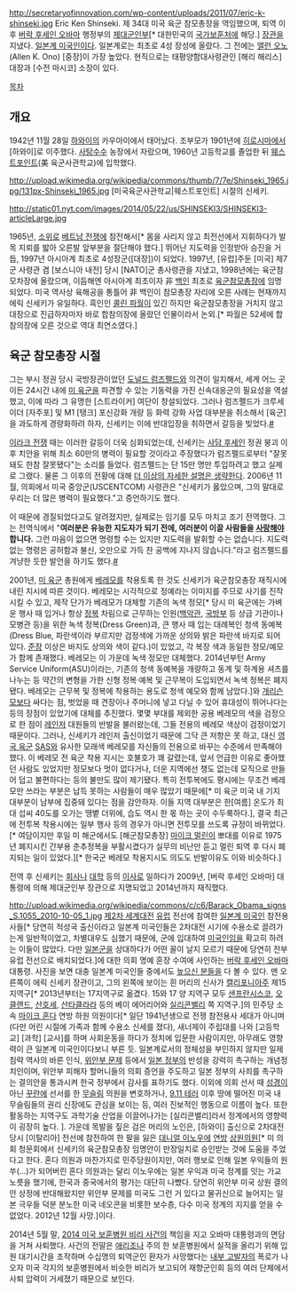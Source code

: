 http://secretaryofinnovation.com/wp-content/uploads/2011/07/eric-k-shinseki.jpg
Eric Ken Shinseki. 제 34대 미국 육군 참모총장을 역임했으며, 퇴역 이후 [[버락 후세인 오바마]] 행정부의 [[제대군인부]][* 대한민국의 [[국가보훈처]]에 해당.] [[장관]]을 지냈다. [[일본계 미국인]]이다. 일본계로는 최초로 4성 장성에 올랐다. 그 전에는 [[앨런 오노]](Allen K. Ono) [중장]이 가장 높았다. 현직으로는 태평양함대사령관인 [해리 해리스] 대장과 [수전 마시코] 소장이 있다.

[[목차]]
== 개요 ==
1942년 11월 28일 [[하와이]]의 카우아이에서 태어났다. 조부모가 1901년에 [[히로시마]]에서 [하와이]로 이주했다. [[사탕수수]] 농장에서 자랐으며, 1960년 고등학교를 졸업한 뒤 [[미국육군사관학교|웨스트포인트]](美 육군사관학교)에 입학했다. 

http://upload.wikimedia.org/wikipedia/commons/thumb/7/7e/Shinseki_1965.jpg/131px-Shinseki_1965.jpg
[미국육군사관학교|웨스트포인트] 시절의 신세키.

http://static01.nyt.com/images/2014/05/22/us/SHINSEKI3/SHINSEKI3-articleLarge.jpg

1965년, [[소위]]로 [[베트남 전쟁]]에 참전해서[* 몸을 사리지 않고 최전선에서 지휘하다가 발목 지뢰를 밟아 오른발 앞부분을 절단해야 했다.] 뛰어난 지도력을 인정받아 승진을 거듭, 1997년 아시아계 최초로 4성장군([대장])이 되었다. 1997년, [유럽]주둔 [미국] 제7군 사령관 겸 [보스니아 내전] 당시 [NATO]군 총사령관을 지냈고, 1998년에는 육군참모차장에 올랐으며, 이듬해엔 아시아계 최초이자 非 [[백인]] 최초로 [[육군]][[참모총장]]에 임명되었다. 미국 역사상 육해공을 통틀어 非 백인이 참모총장 자리에 오른 사례는 현재까지 에릭 신세키가 유일하다. 흑인인 [[콜린 파월]]이 있긴 하지만 육군참모총장을 거치지 않고 대장으로 진급하자마자 바로 합참의장에 올랐던 인물이라서 논외.[* 파월은 52세에 합참의장에 오른 것으로 역대 최연소였다.]

== 육군 참모총장 시절 ==
그는 부시 정권 당시 국방장관이었던 [[도널드 럼즈펠드]]와 의견이 일치해서, 세계 어느 곳이든 24시간 내에 [[미 육군]]을 파견할 수 있는 기동력을 가진 신속대응군의 필요성을 역설했고, 이에 따라 그 유명한 [스트라이커] 여단이 창설되었다. 그러나 럼즈펠드가 크루세이더 [자주포] 및 M1 [탱크] 포신강화 개량 등 화력 강화 사업 대부분을 취소해서 [육군]을 과도하게 경량화하려 하자, 신세키는 이에 반대입장을 취하면서 갈등을 빚었다.[http://news.naver.com/main/read.nhn?mode=LSD&mid=sec&sid1=104&oid=047&aid=0000045587 #]

[[이라크 전쟁]] 때는 이러한 갈등이 더욱 심화되었는데, 신세키는 [[사담 후세인]] 정권 붕괴 이후 치안을 위해 최소 60만의 병력이 필요할 것이라고 주장했다가 럼즈펠드로부터 "잘못돼도 한참 잘못됐다"는 소리를 들었다. 럼즈펠드는 단 15만 명만 투입하려고 했고 실제로 그랬다. 물론 그 이후의 전황에 대해 [[더 이상의 자세한 설명은 생략한다]]. 2006년 11월, 의회에서 미국 중앙군(USCENTCOM) 사령관은 "신세키가 옳았으며, 그의 말대로 우리는 더 많은 병력이 필요했다."고 증언하기도 했다.

이 때문에 경질되었다고도 알려졌지만, 실제로는 임기를 모두 마치고 조기 전역했다. 그는 전역식에서 "'''여러분은 유능한 지도자가 되기 전에, 여러분이 이끌 사람들을 [[사랑]]해야 합니다.''' 그런 마음이 없으면 명령할 수는 있지만 지도력을 발휘할 수는 없습니다. 지도력 없는 명령은 공허함과 불신, 오만으로 가득 찬 공백에 지나지 않습니다."라고 럼즈펠드를 겨냥한 듯한 발언을 하기도 했다.[http://news.naver.com/main/read.nhn?mode=LSD&mid=sec&sid1=102&oid=021&aid=0000033863 #] 

2001년, [[미 육군]] 총원에게 [[베레모]]를 착용토록 한 것도 신세키가 육군참모총장 재직시에 내린 지시에 따른 것이다. 베레모는 시각적으로 정예라는 이미지를 주므로 사기를 진작시킬 수 있고, 제작 단가가 베레모가 대체할 기존의 녹색 정모[* 당시 미 육군에는 가벼운 행사 때 입거나 항상 [[정복]] 차림으로 근무하는 인원([[백악관]], [[국방부]] 등 상급 기관이나 모병관 등)을 위한 녹색 정복(Dress Green)과, 큰 행사 때 입는 대례복인 청색 동예복(Dress Blue, 파란색이라 부르지만 검정색에 가까운 상의와 밝은 파란색 바지로 되어 있다. [[준장]] 이상은 바지도 상의와 색이 같다.)이 있었고, 각 복장 색과 동일한 정모/예모가 함께 존재했다. 베레모는 이 가운데 녹색 정모만 대체했다. 2014년부턴 Army Service Uniform(ASU)이라는, 기존의 청색 동예복을 개량하고 동계 및 하계용 셔츠를 나누는 등 약간의 변형을 가한 신형 정복·예복 및 근무복이 도입되면서 녹색 정복은 폐지됐다. 베레모는 근무복 및 정복에 착용하는 용도로 청색 예모와 함께 남았다.]와 [[개리슨 모]]보다 싸다는 점, 벗었을 때 견장이나 주머니에 넣고 다닐 수 있어 휴대성이 뛰어나다는 등의 장점이 있었기에 대체를 추진했다. 몇몇 부대를 제외한 공용 베레모의 색을 검정으로 한 점이 [[레인저]] 대원들의 반발을 불러왔는데, 그들 전용의 베레모 색상이 검정이었기 때문이다. 그러나, 신세키가 레인저 출신이었기 때문에 그닥 큰 저항은 못 하고, 대신 [[영국 육군]] [[SAS]]와 유사한 모래색 베레모를 자신들의 전용으로 바꾸는 수준에서 만족해야 했다. 이 베레모 전 육군 착용 지시는 호불호가 꽤 갈렸는데, 앞서 언급한 이유로 좋아했던 사람도 있었지만 정모보다 멋이 없다거나, 더운 지역에선 챙도 없는데 모직으로 만들어 덥고 불편하다는 등의 불만도 많이 제기됐다. 특히 전투복에도 평시에는 무조건 베레모만 쓰라는 부분은 납득 못하는 사람들이 매우 많았기 때문에[* 미 육군 미국 내 기지 대부분이 남부에 집중돼 있다는 점을 감안하자. 이들 지역 대부분은 한[여름] 온도가 최대 섭씨 40도를 오가는 땡볕 더위에, 습도 역시 한 몫 하는 곳이 수두룩하다.], 결국 최근에 전투복 착용시에는 일부 행사 등의 경우가 아니면 전투모를 쓰도록 규정이 바뀌었다.[* 여담이지만 후일 미 해군에서도 [해군참모총장] [[마이크 멀린]]이 뽀대를 이유로 1975년 폐지시킨 간부용 춘추정복을 부활시켰다가 실무의 비난만 듣고 멀린 퇴역 후 다시 폐지되는 일이 있었다.][* 한국군 베레모 착용지시도 의도도 반발이유도 이와 비슷하다.]

전역 후 신세키는 [[회사]]나 [[대학]] 등의 [[이사]]로 일하다가 2009년, [버락 후세인 오바마] 대통령에 의해 제대군인부 장관으로 지명되었고 2014년까지 재직했다.

http://upload.wikimedia.org/wikipedia/commons/c/c6/Barack_Obama_signs_S.1055_2010-10-05_1.jpg
[[제2차 세계대전]] [[유럽]] 전선에 참여한 [[일본계 미국인]] 참전용사들[* 당연히 적성국 출신이라고 일본계 미국인들은 2차대전 시기에 수용소로 끌려가는게 일반적이었고, 차별대우도 심했기 때문에, 군에 입대하여 [[미국인]]임을 확고히 하려는 이들이 많았다. 다만 [[일본군]]을 상대하다가 어떤 꼴이 날지 모르기 때문에 당연히 전부 유럽 전선으로 배치되었다.]에 대한 의회 명예 훈장 수여에 사인하는 [[버락 후세인 오바마]] 대통령. 사진을 보면 대충 일본계 미국인들 중에서도 [[높으신 분들]]을 다 볼 수 있다. 맨 오른쪽이 에릭 신세키 장관이고, 그의 왼쪽에 보이는 흰 머리의 신사가 [[캘리포니아]]주 제15지역구[* 2013년부터는 17지역구로 옮겼다. 15와 17 양 지역구 모두 [[샌프란시스코]], [[오클랜드]], [[산호세]], [[산타클라라]] 등의 베이 에어리어와 [[실리콘밸리]] 쪽 지역구.]의 민주당 소속 [[마이크 혼다]] 연방 하원 의원이다[* 일단 1941년생으로 전쟁 참전용사 세대가 아니며(다만 어린 시절에 가족과 함께 수용소 신세를 졌다), 새너제이 주립대를 나와 [고등학교] [과학] [교사]를 하며 사회운동을 하다가 정치에 입문한 사람이지만, 아무래도 영향력이 큰 일본계 미국인이다보니 부른 듯. 일본계로서의 정체성을 부인하지 않지만 일제 침략 역사의 바른 인식, [[위안부 문제]] 등에서 [[일본 정부]]의 반성을 강력히 촉구하는 개념정치인이며, 위안부 피해자 할머니들의 의회 증언을 주도하고 일본 정부의 사죄를 촉구하는 결의안을 통과시켜 한국 정부에서 감사를 표하기도 했다. 이외에 의회 선서 때 [[성경]]이 아닌 [[꾸란]]에 선서를 한 [[무슬림]] 의원을 변호하거나, [[9.11 테러]] 이후 땅에 떨어진 미국 내 무슬림들의 권리 신장에도 관심을 보이는 등, 여러 진보적인 행동으로 이름이 높다. 또한 활동하는 지역구도 과학기술 산업을 이끌어나가는 [실리콘밸리]라서 정계에서의 영향력이 굉장히 높다. ]. 가운데 목발을 짚은 검은 머리의 노인은, [하와이] 출신으로 2차대전 당시 [이탈리아] 전선에 참전하여 한 팔을 잃은 [[대니얼 이노우에]] [[연방]] [[상원의원]][* 미 의회 청문회에서 신세키의 육군참모총장 임명안이 만장일치로 승인받는 것에 도움을 주었다고 한다. 혼다 의원과 마찬가지로 민주당원이지만, 여러 행보로 인해 일본 우익들의 원쑤(…)가 되어버린 혼다 의원과는 달리 이노우에는 일본 우익과 미국 정계를 잇는 가교 노릇을 했기에, 한국과 중국에서의 평가는 대단히 나빴다. 당연히 위안부 미국 상원 결의안 상정에 반대해왔지만 위안부 문제를 미국도 그런 거 있다고 물귀신으로 늘어지는 일본 극우들 덕분 분노한 미국 네오콘을 비롯한 보수층, 다수 미국 정계의 지지를 얻을 수 없었다. 2012년 12월 사망.]이다.

2014년 5월 말, [[2014 미국 보훈병원 비리 사건]]의 책임을 지고 오바마 대통령과의 면담을 거쳐 사퇴했다. 사건의 전말은 [[애리조나]] 주의 한 보훈병원에서 실적을 올리기 위해 입원 대기시간을 조작하며 수십명의 퇴역군인 환자가 사망했다는 [[내부 고발자]]의 폭로가 나오자 미국 각지의 보훈병원에서 비슷한 비리가 보고되어 재향군인회 등의 여러 단체에서 사퇴 압력이 거세졌기 때문으로 보인다.
